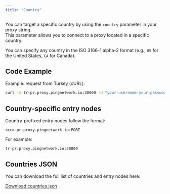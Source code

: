 ```yaml
---
title: "Country"
---
```


You can target a specific country by using the `country` parameter in your proxy string.\
This parameter allows you to connect to a proxy located in a specific country.

You can specify any country in the ISO 3166-1 alpha-2 format (e.g., `US` for the United States, `CA` for Canada).

## Code Example

Example: request from Turkey (cURL):

```bash
curl -x tr-pr.proxy.pingnetwork.io:30000 -U "your-username:your-password" https://ipinfo.io/json
```

## Country-specific entry nodes

Country-prefixed entry nodes follow the format:

```text
<cc>-pr.proxy.pingnetwork.io:PORT
```

For example:

```text
tr-pr.proxy.pingnetwork.io:30000
```

## Countries JSON

You can download the full list of countries and entry nodes here:

<a href="/countries.json" download>Download countries.json</a>